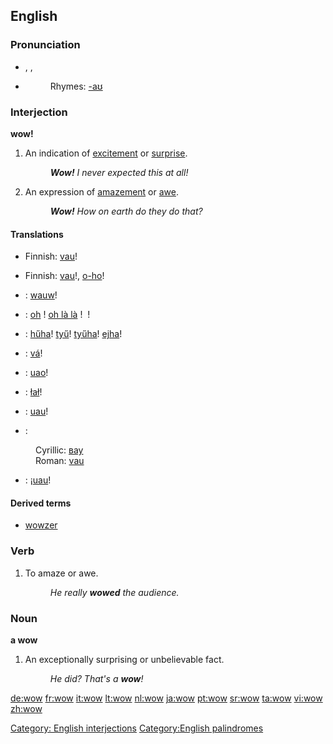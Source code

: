 ==English==

===Pronunciation===
*{{enPR|wou}}, {{IPA|/waʊ/}}, {{SAMPA|/waU/}}
*{{audio|en-us-wow.ogg|Audio (US)}}
*:Rhymes: [[Rhymes:English:-aʊ|-aʊ]]

===Interjection===
'''wow!'''

# An indication of [[excite]]ment or [[surprise]].
#: '''''Wow!''' I never expected this at all!''
# An expression of [[amaze]]ment or [[awe]].
#: '''''Wow!''' How on earth do they do that?''

====Translations====
{{trans-top|excitement}}
*Finnish: [[vau]]!
{{trans-mid}}
{{trans-bottom}}

{{trans-top|amazement}}
*Finnish: [[vau]]!, [[o-ho]]!
{{trans-mid}}
{{trans-bottom}}

{{checktrans-top}}
*{{ttbc|Dutch}}: [[wauw]]!
*{{ttbc|French}}: [[oh]]&nbsp;! [[oh là là]]&nbsp;! {{t+|fr|ouah}}&nbsp;!
*{{ttbc|Hungarian}}: [[hűha]]! [[tyű]]! [[tyűha]]! [[ejha]]!
*{{ttbc|Icelandic}}: [[vá]]!
*{{ttbc|Italian}}: [[uao]]!
*{{ttbc|Polish}}: [[łał]]!
{{checktrans-mid}}
*{{ttbc|Romanian}}: [[uau]]!
*{{ttbc|Serbian}}: 
:Cyrillic: [[вау]]
:Roman: [[vau]]
*{{ttbc|Spanish}}: ¡[[uau]]!
{{checktrans-bottom}}

====Derived terms====
*[[wowzer]]

[[Category: English interjections]]

===Verb===
{{en-verb|wows|wowing|wowed}}

# To amaze or awe.
#:''He really '''wowed''' the audience.''

===Noun===
'''a wow'''

# An exceptionally surprising or unbelievable fact.
#: ''He did? That's a '''wow'''!''

[[Category:English palindromes]]

[[de:wow]]
[[fr:wow]]
[[it:wow]]
[[lt:wow]]
[[nl:wow]]
[[ja:wow]]
[[pt:wow]]
[[sr:wow]]
[[ta:wow]]
[[vi:wow]]
[[zh:wow]]